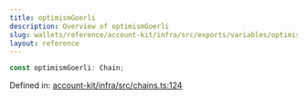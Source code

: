 ```yaml
---
title: optimismGoerli
description: Overview of optimismGoerli
slug: wallets/reference/account-kit/infra/src/exports/variables/optimismGoerli
layout: reference
---
```


```ts
const optimismGoerli: Chain;
```

Defined in: [account-kit/infra/src/chains.ts:124](https://github.com/alchemyplatform/aa-sdk/blob/4987bdd63823427c48ec21401b71fa3cfc2d0675/account-kit/infra/src/chains.ts#L124)
